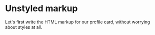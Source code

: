 # Unstyled markup

Let's first write the HTML markup for our profile card, without worrying about styles at all.

